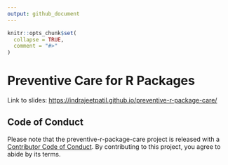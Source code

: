 ```yaml
---
output: github_document
---
```


```r
knitr::opts_chunk$set(
  collapse = TRUE,
  comment = "#>"
)
```

# Preventive Care for R Packages

Link to slides: <https://indrajeetpatil.github.io/preventive-r-package-care/>

## Code of Conduct

Please note that the preventive-r-package-care project is released with a [Contributor Code of Conduct](https://contributor-covenant.org/version/2/1/CODE_OF_CONDUCT.html). By contributing to this project, you agree to abide by its terms.
